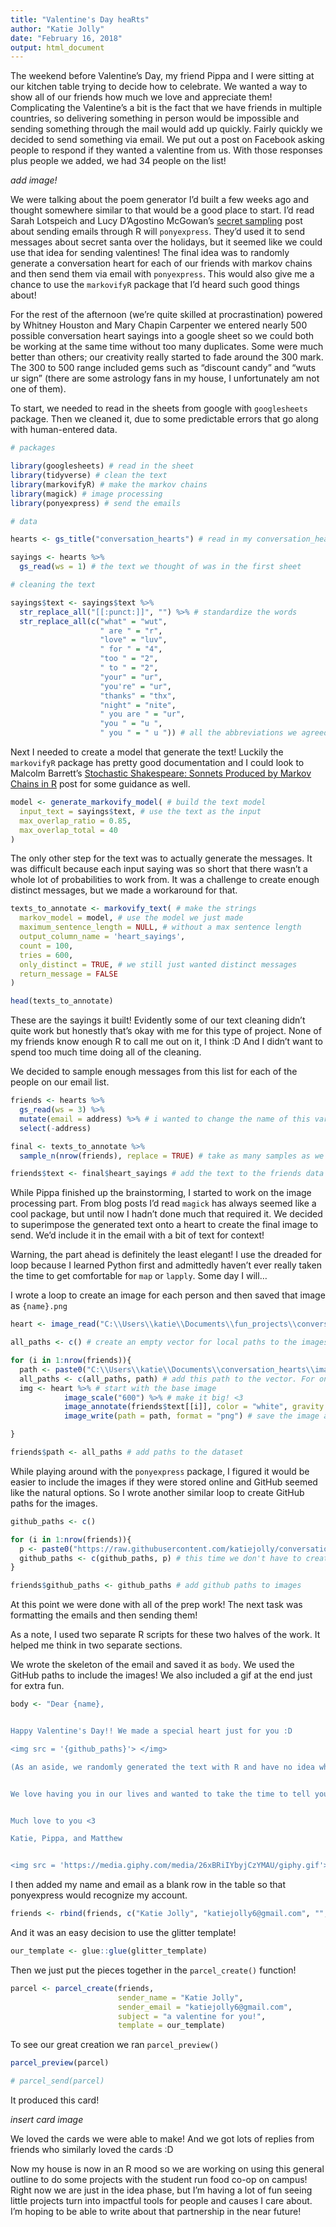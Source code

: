 ```yaml
---
title: "Valentine's Day heaRts"
author: "Katie Jolly"
date: "February 16, 2018"
output: html_document
---
```


The weekend before Valentine's Day, my friend Pippa and I were sitting at our kitchen table trying to decide how to celebrate. We wanted a way to show all of our friends how much we love and appreciate them! Complicating the Valentine's a bit is the fact that we have friends in multiple countries, so delivering something in person would be impossible and sending something through the mail would add up quickly. Fairly quickly we decided to send something via email. We put out a post on Facebook asking people to respond if they wanted a valentine from us. With those responses plus people we added, we had 34 people on the list! 

*add image!*

We were talking about the poem generator I'd built a few weeks ago and thought somewhere similar to that would be a good place to start. I'd read Sarah Lotspeich and Lucy D'Agostino McGowan's [secret sampling](http://livefreeordichotomize.com/2017/11/15/secret-sampling/) post about sending emails through R will `ponyexpress`. They'd used it to send messages about secret santa over the holidays, but it seemed like we could use that idea for sending valentines! The final idea was to randomly generate a conversation heart for each of our friends with markov chains and then send them via email with `ponyexpress`. This would also give me a chance to use the `markovifyR` package that I'd heard such good things about! 

For the rest of the afternoon (we're quite skilled at procrastination) powered by Whitney Houston and Mary Chapin Carpenter we entered nearly 500 possible conversation heart sayings into a google sheet so we could both be working at the same time without too many duplicates. Some were much better than others; our creativity really started to fade around the 300 mark. The 300 to 500 range included gems such as "discount candy" and "wuts ur sign" (there are some astrology fans in my house, I unfortunately am not one of them). 

To start, we needed to read in the sheets from google with `googlesheets` package. Then we cleaned it, due to some predictable errors that go along with human-entered data. 

```r
# packages

library(googlesheets) # read in the sheet 
library(tidyverse) # clean the text
library(markovifyR) # make the markov chains
library(magick) # image processing
library(ponyexpress) # send the emails

# data

hearts <- gs_title("conversation_hearts") # read in my conversation_hearts sheet

sayings <- hearts %>%
  gs_read(ws = 1) # the text we thought of was in the first sheet

# cleaning the text

sayings$text <- sayings$text %>%
  str_replace_all("[[:punct:]]", "") %>% # standardize the words
  str_replace_all(c("what" = "wut",
                    " are " = "r",
                    "love" = "luv",
                    " for " = "4",
                    "too " = "2",
                    " to " = "2",
                    "your" = "ur",
                    "you're" = "ur",
                    "thanks" = "thx",
                    "night" = "nite",
                    " you are " = "ur",
                    "you " = "u ",
                    " you " = " u ")) # all the abbreviations we agreed to use to be more ~hip~
```

Next I needed to create a model that generate the text! Luckily the `markovifyR` package has pretty good documentation and I could look to Malcolm Barrett's [Stochastic Shakespeare: Sonnets Produced by Markov Chains in R](https://malco.io/2018/01/28/shakespeare/) post for some guidance as well. 

```r
model <- generate_markovify_model( # build the text model
  input_text = sayings$text, # use the text as the input
  max_overlap_ratio = 0.85,
  max_overlap_total = 40
)
```

The only other step for the text was to actually generate the messages. It was difficult because each input saying was so short that there wasn't a whole lot of probabilities to work from. It was a challenge to create enough distinct messages, but we made a workaround for that.

```r
texts_to_annotate <- markovify_text( # make the strings
  markov_model = model, # use the model we just made
  maximum_sentence_length = NULL, # without a max sentence length
  output_column_name = 'heart_sayings',
  count = 100,
  tries = 600,
  only_distinct = TRUE, # we still just wanted distinct messages 
  return_message = FALSE
)

head(texts_to_annotate)
```

These are the sayings it built! Evidently some of our text cleaning didn't quite work but honestly that's okay with me for this type of project. None of my friends know enough R to call me out on it, I think :D And I didn't want to spend too much time doing all of the cleaning. 

We decided to sample enough messages from this list for each of the people on our email list. 

```r
friends <- hearts %>%
  gs_read(ws = 3) %>%
  mutate(email = address) %>% # i wanted to change the name of this variable
  select(-address)

final <- texts_to_annotate %>%
  sample_n(nrow(friends), replace = TRUE) # take as many samples as we have friends in the dataset i.e. friends to email

friends$text <- final$heart_sayings # add the text to the friends data for when we send them
```

While Pippa finished up the brainstorming, I started to work on the image processing part. From blog posts I'd read `magick` has always seemed like a cool package, but until now I hadn't done much that required it. We decided to superimpose the generated text onto a heart to create the final image to send. We'd include it in the email with a bit of text for context! 

Warning, the part ahead is definitely the least elegant! I use the dreaded for loop because I learned Python first and admittedly haven't ever really taken the time to get comfortable for `map` or `lapply`. Some day I will... 

I wrote a loop to create an image for each person and then saved that image as `{name}.png`

```r
heart <- image_read("C:\\Users\\katie\\Documents\\fun_projects\\conversation_hearts\\pink-heart.png") # the base heart image we used

all_paths <- c() # create an empty vector for local paths to the images

for (i in 1:nrow(friends)){
  path <- paste0("C:\\Users\\katie\\Documents\\conversation_hearts\\images\\", friends$name[[i]], ".png") # reference the images by the person's first name so I can track them easily
  all_paths <- c(all_paths, path) # add this path to the vector. For only 32 this doesn't get too slow.
  img <- heart %>% # start with the base image
            image_scale("600") %>% # make it big! <3
            image_annotate(friends$text[[i]], color = "white", gravity = "center", size = 40) %>% # write the generated text in white in the middle of the heart with size 40 font
            image_write(path = path, format = "png") # save the image as {name}.png 

}

friends$path <- all_paths # add paths to the dataset
```

While playing around with the `ponyexpress` package, I figured it would be easier to include the images if they were stored online and GitHub seemed like the natural options. So I wrote another similar loop to create GitHub paths for the images.

```r
github_paths <- c()

for (i in 1:nrow(friends)){
  p <- paste0("https://raw.githubusercontent.com/katiejolly/conversation-hearts/master/images/", friends$name[[i]], ".png")
  github_paths <- c(github_paths, p) # this time we don't have to create another image, just the path!
}

friends$github_paths <- github_paths # add github paths to images
```

At this point we were done with all of the prep work! The next task was formatting the emails and then sending them!

As a note, I used two separate R scripts for these two halves of the work. It helped me think in two separate sections. 

We wrote the skeleton of the email and saved it as `body`. We used the GitHub paths to include the images! We also included a gif at the end just for extra fun. 

```r
body <- "Dear {name},


Happy Valentine's Day!! We made a special heart just for you :D

<img src = '{github_paths}'> </img>

(As an aside, we randomly generated the text with R and have no idea what we sent to you. Ask Katie if you want to know more!)


We love having you in our lives and wanted to take the time to tell you! 


Much love to you <3

Katie, Pippa, and Matthew


<img src = 'https://media.giphy.com/media/26xBRiIYbyjCzYMAU/giphy.gif'> </img>"
```

I then added my name and email as a blank row in the table so that ponyexpress would recognize my account. 

```r
friends <- rbind(friends, c("Katie Jolly", "katiejolly6@gmail.com", "", ""))
```

And it was an easy decision to use the glitter template!

```r
our_template <- glue::glue(glitter_template)
```

Then we just put the pieces together in the `parcel_create()` function!

```r
parcel <- parcel_create(friends,
                        sender_name = "Katie Jolly",
                        sender_email = "katiejolly6@gmail.com",
                        subject = "a valentine for you!",
                        template = our_template)
```

To see our great creation we ran `parcel_preview()`

```r
parcel_preview(parcel)

# parcel_send(parcel)
```

It produced this card! 

*insert card image*

We loved the cards we were able to make! And we got lots of replies from friends who similarly loved the cards :D

Now my house is now in an R mood so we are working on using this general outline to do some projects with the student run food co-op on campus! Right now we are just in the idea phase, but I'm having a lot of fun seeing little projects turn into impactful tools for people and causes I care about. I'm hoping to be able to write about that partnership in the near future! 